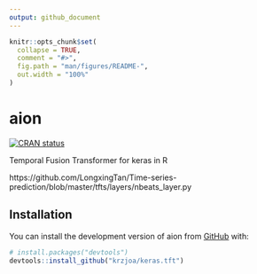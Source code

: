 ```yaml
---
output: github_document
---
```


<!-- README.md is generated from README.Rmd. Please edit that file -->

```r
knitr::opts_chunk$set(
  collapse = TRUE,
  comment = "#>",
  fig.path = "man/figures/README-",
  out.width = "100%"
)
```

# aion

<!-- badges: start -->
[![CRAN status](https://www.r-pkg.org/badges/version/aion)](https://CRAN.R-project.org/package=aion)
<!-- badges: end -->

Temporal Fusion Transformer for keras in R

https://github.com/LongxingTan/Time-series-prediction/blob/master/tfts/layers/nbeats_layer.py

## Installation

You can install the development version of aion from [GitHub](https://github.com/) with:

``` r
# install.packages("devtools")
devtools::install_github("krzjoa/keras.tft")
```

